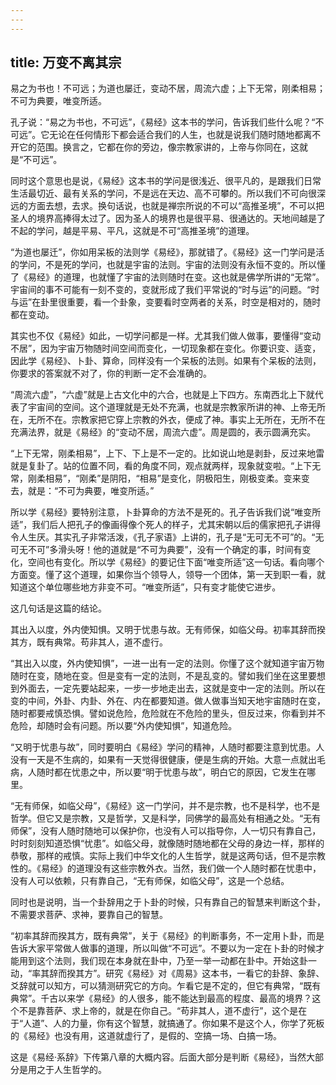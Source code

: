 ```yaml
---
---
---
```

title: 万变不离其宗
---




易之为书也！不可远；为道也屡迁，变动不居，周流六虚；上下无常，刚柔相易；不可为典要，唯变所适。

孔子说：“易之为书也，不可远”，《易经》这本书的学问，告诉我们些什么呢？“不可远”。它无论在任何情形下都会适合我们的人生，也就是说我们随时随地都离不开它的范围。换言之，它都在你的旁边，像宗教家讲的，上帝与你同在，这就是“不可远”。

同时这个意思也是说，《易经》这本书的学问是很浅近、很平凡的，是跟我们日常生活最切近、最有关系的学问，不是远在天边、高不可攀的。所以我们不可向很深远的方面去想，去求。换句话说，也就是禅宗所说的不可以“高推圣境”，不可以把圣人的境界高捧得太过了。因为圣人的境界也是很平易、很通达的。天地间越是了不起的学问，越是平易、平凡，这就是不可“高推圣境”的道理。

“为道也屡迁”，你如用呆板的法则学《易经》，那就错了。《易经》这一门学问是活的学问，不是死的学问，也就是宇宙的法则。宇宙的法则没有永恒不变的。所以懂了《易经》的道理，也就懂了宇宙的法则随时在变。这也就是佛学所讲的“无常”。宇宙间的事不可能有一刻不变的，变就形成了我们平常说的“时与运”的问题。“时与运”在卦里很重要，看一个卦象，变要看时空两者的关系，时空是相对的，随时都在变动。

其实也不仅《易经》如此，一切学问都是一样。尤其我们做人做事，要懂得“变动不居”，因为宇宙万物随时间空间而变化，一切现象都在变化。你要识变、适变，因此学《易经》、卜卦、算命，同样没有一个呆板的法则。如果有个呆板的法则，你要求的答案就不对了，你的判断一定不会准确的。

“周流六虚”，“六虚”就是上古文化中的六合，也就是上下四方。东南西北上下就代表了宇宙间的空间。这个道理就是无处不充满，也就是宗教家所讲的神、上帝无所在，无所不在。宗教家把它穿上宗教的外衣，便成了神。事实上无所在，无所不在充满法界，就是《易经》的“变动不居，周流六虚”。周是圆的，表示圆满充实。

“上下无常，刚柔相易”，上下、下上是不一定的。比如说山地是剥卦，反过来地雷就是复卦了。站的位置不同，看的角度不同，观点就两样，现象就变啦。“上下无常，刚柔相易”，“刚柔”是阴阳，“相易”是变化，阴极阳生，刚极变柔。变来变去，就是：“不可为典要，唯变所适。”

所以学《易经》要特别注意，卜卦算命的方法不是死的。孔子告诉我们说“唯变所适”，我们后人把孔子的像画得像个死人的样子，尤其宋朝以后的儒家把孔子讲得令人生厌。其实孔子非常活泼，《孔子家语》上讲的，孔子是“无可无不可”的。“无可无不可”多滑头呀！他的道就是“不可为典要”，没有一个确定的事，时间有变化，空间也有变化。所以学《易经》的要记住下面“唯变所适”这一句话。看向哪个方面变。懂了这个道理，如果你当个领导人，领导一个团体，第一天到职一看，就知道这个单位哪些地方非变不可。“唯变所适”，只有变才能使它进步。

这几句话是这篇的结论。

其出入以度，外内使知惧。又明于忧患与故。无有师保，如临父母。初率其辞而揆其方，既有典常。苟非其人，道不虚行。

“其出入以度，外内使知惧”，一进一出有一定的法则。你懂了这个就知道宇宙万物随时在变，随地在变。但是变有一定的法则，不是乱变的。譬如我们坐在这里要想到外面去，一定先要站起来，一步一步地走出去，这就是变中一定的法则。所以在变的中间，外卦、内卦、外在、内在都要知道。做人做事当知天地宇宙随时在变，随时都要戒慎恐惧。譬如说危险，危险就在不危险的里头，但反过来，你看到并不危险，却随时会有问题。所以要“外内使知惧”，知道危险。

“又明于忧患与故”，同时要明白《易经》学问的精神，人随时都要注意到忧患。人没有一天是不生病的，如果有一天觉得很健康，便是生病的开始。大意一点就出毛病，人随时都在忧患之中，所以要“明于忧患与故”，明白它的原因，它发生在哪里。

“无有师保，如临父母”，《易经》这一门学问，并不是宗教，也不是科学，也不是哲学。但它又是宗教，又是哲学，又是科学，同佛学的最高处有相通之处。“无有师保”，没有人随时随地可以保护你，也没有人可以指导你，人一切只有靠自己，时时刻刻知道恐惧“忧患”。如临父母，就像随时随地都在父母的身边一样，那样的恭敬，那样的戒慎。实际上我们中华文化的人生哲学，就是这两句话，但不是宗教性的。《易经》的道理没有这些宗教外衣。当然，我们做一个人随时都在忧患中，没有人可以依赖，只有靠自己，“无有师保，如临父母”，这是一个总结。

同时也是说明，当一个卦辞用之于卜卦的时候，只有靠自己的智慧来判断这个卦，不需要求菩萨、求神，要靠自己的智慧。

“初率其辞而揆其方，既有典常”，关于《易经》的判断事务，不一定用卜卦，而是告诉大家平常做人做事的道理，所以叫做“不可远”。不要以为一定在卜卦的时候才能用到这个法则，我们现在本身就在卦中，乃至一举一动都在卦中。开始这卦一动，“率其辞而揆其方”。研究《易经》对《周易》这本书，一看它的卦辞、象辞、爻辞就可以知方，可以猜测研究它的方向。乍看它是不定的，但它有典常，“既有典常”。千古以来学《易经》的人很多，能不能达到最高的程度、最高的境界？这个不是靠菩萨、求上帝的，就是在你自己。“苟非其人，道不虚行”，这个是在于“人道”、人的力量，你有这个智慧，就搞通了。你如果不是这个人，你学了死板的《易经》也没有用，这道就虚行了，是假的、空搞一场、白搞一场。

这是《易经·系辞》下传第八章的大概内容。后面大部分是判断《易经》，当然大部分是用之于人生哲学的。